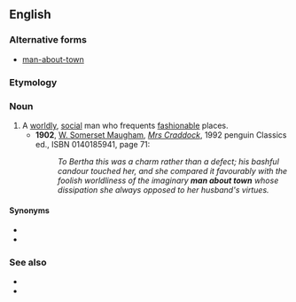 ==English==

===Alternative forms===
* [[man-about-town]]

===Etymology===
{{rfe|lang=en}}

===Noun===
{{en-noun|men about town}}

# A [[worldly]], [[social]] man who frequents [[fashionable]] places.
#* '''1902''', [[w:W. Somerset Maugham|W. Somerset Maugham]], ''[[w:Mrs Craddock|Mrs Craddock]]'', 1992 penguin Classics ed., ISBN 0140185941, page 71:
#*: ''To Bertha this was a charm rather than a defect; his bashful candour touched her, and she compared it favourably with the foolish worldliness of the imaginary '''man about town''' whose dissipation she always opposed to her husband's virtues.''

====Synonyms====
* {{l|en|boulevardier}}
* {{l|en|flaneur}}

===See also===
* {{l|en|bon vivant}}
* {{l|en|dandy}}